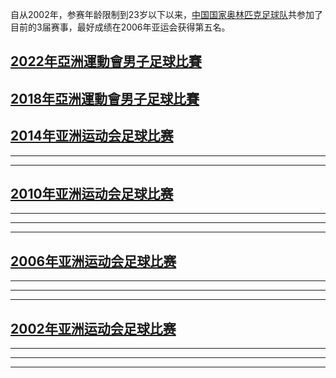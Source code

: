 {{unreferenced|time=2013-12-15T03:55:02+00:00}}
自从2002年，参赛年龄限制到23岁以下以来，[[中国国家奥林匹克足球队|中国国家奥林匹克足球队]]共参加了目前的3届赛事，最好成绩在2006年亚运会获得第五名。

== [[2022年亞洲運動會男子足球比賽|2022年亞洲運動會男子足球比賽]] ==
{{footballbox_collapsible
|date       = {{Start date|2022|||df=y}}
|time       = {{UTZ|TBD|8}}
|team1      = {{fbu-rt|23|CHN}}
|score      = 
|team2      = TBD
|goals1     = 
|goals2     =
|stadium    = [[杭州|杭州]]
|attendance = 
|referee    = 
|report     =
}}
{{footballbox_collapsible
|date       = {{Start date|2022|||df=y}}
|time       = {{UTZ|TBD|8}}
|team1      = {{fbu-rt|23|CHN}}
|score      = 
|team2      = TBD
|goals1     = 
|goals2     =
|stadium    = [[杭州|杭州]]
|attendance = 
|referee    = 
|report     =
}}
{{footballbox_collapsible
|date       = {{Start date|2022|||df=y}}
|time       = {{UTZ|TBD|8}}
|team1      = {{fbu-rt|23|CHN}}
|score      = 
|team2      = TBD
|goals1     = 
|goals2     =
|stadium    = [[杭州|杭州]]
|attendance = 
|referee    = 
|report     =
}}
== [[2018年亞洲運動會男子足球比賽|2018年亞洲運動會男子足球比賽]] ==
{{footballbox_collapsible
|date       = {{Start date|2018|8|14|df=y}}
|time       = {{UTZ|16:00|7}}
|team1      = {{fbu-rt|23|CHN}}
|score      = 6 : 0
|team2      = {{fbu|23|TLS}}
|goals1     = [[张玉宁_(1997年)|张玉宁]] {{goal|4}} <br> [[张源|张源]] {{goal|20}} <br> [[高准翼|高准翼]] {{goal|27||47}} <br> [[韦世豪|韦世豪]] {{goal|33}} <br> [[姚均晟|姚均晟]] {{goal|36}}
|goals2     =
|stadium    =  {{link-en|梭里昂|Soreang}}，{{link-en|西卡勒·哈魯伯體育場|Jalak Harupat Stadium}} 
|attendance = 318
|referee    = {{flagicon|TKM}} [[Çarymyrat_Kurbanow|Çarymyrat Kurbanow]]
|report     =
}}
{{footballbox_collapsible
|date       = {{Start date|2018|8|16|df=y}}
|time       = {{UTZ|19:00|7}}
|team1      = {{fbu-rt|23|SYR}}
|score      = 0 : 3
|team2      = {{fbu|23|CHN}}
|goals1     =
|goals2     = [[韦世豪|韦世豪]] {{goal|40}} <br> [[张玉宁_(1997年)|张玉宁]] {{goal|45+2}} <br> [[陈彬彬|陈彬彬]] {{goal|66}}
|stadium    = {{link-en|梭里昂|Soreang}}，{{link-en|西卡勒·哈魯伯體育場|Jalak Harupat Stadium}} 
|attendance = 292
|referee    = {{flagicon|AUS}} [[Shaun_Evans_(referee)|Shaun Evans]]
|report     =
}}
{{footballbox_collapsible
|date       = {{Start date|2018|8|19|df=y}}
|time       = {{UTZ|19:00|7}}
|team1      = {{fbu-rt|23|UAE}}
|score      = 1 : 2
|team2      = {{fbu|23|CHN}}
| goals1    = [[Mohammed_Khalvan|Khalvan]] {{goal|32}}
| goals2    = [[韋世豪|韋世豪]] {{goal|38}} <br> [[姚均晟|姚均晟]] {{goal|71}}
|stadium    = {{link-en|梭里昂|Soreang}}，{{link-en|西卡勒·哈魯伯體育場|Jalak Harupat Stadium}} 
|attendance =
|referee    = {{flagicon|KGZ}} Timur Faizullin
|report     =
}}
{{footballbox_collapsible
| date       = {{Start date|2018|8|24|df=y}}
| time       = {{UTZ|16:00|7}}
| team1      = {{fbu-rt|23|CHN}}
| score      = 3 : 4
| team2      = {{fbu|23|KSA}}
| goals1     = [[姚均晟|姚均晟]] {{goal|80}} <br> [[黃紫昌|黃紫昌]] {{goal|88}} <br> [[韋世豪|韋世豪]] {{goal|90+5}}
| goals2     = [[Camara|Camara]] {{goal|16||33||60}} <br> [[Alselouli|Alselouli]] {{goal|29}}
| stadium    = [[勿加泗|勿加泗]]，[[愛國者體育場_(印尼)|愛國者體育場]]
| attendance =
| referee    = {{flagicon|KOR}} Kim Dae-yong
|report     =
}}

== [[2014年亚洲运动会足球比赛|2014年亚洲运动会足球比赛]] ==
{{footballbox_collapsible
|date = 2014年9月15日
|time = 17:00 ([[UTC+9|UTC+9]])
|team1 = {{fbu-rt|23|PRK}}
|score = 3 : 0
|team2 = {{fbu|23|CHN}}
|goals1 = [[沈贤镇|沈贤镇]] {{goal|10}} <br> [[徐景进|徐景进]] {{goal|47}} <br> [[李赫哲|李赫哲]] {{goal|57}}
|goals2 = 
|stadium = [[仁川足球竞技场|仁川足球竞技场]], [[仁川|仁川]]
|attendance=
|referee= {{flagicon|QAT}} [[Khamis_Al_Marri|Khamis Al Marri]]
|nobars = 1
}}
----
{{footballbox_collapsible
|date = 2014年9月22日
|time = 20:00 ([[UTC+9|UTC+9]])
|team1 = {{fbu-rt|23|CHN}}
|score = 1 : 0
|team2 = {{fbu|23|PAK}}
|goals1= [[常飞亚|常飞亚]] {{goal|20}}
|goals2= 
|stadium = [[华城体育场|华城体育场]], [[仁川|仁川]]
|attendance=
|referee= {{flagicon|KGZ}} [[Timur_Faizullin|Timur Faizullin]] 
|nobars = 1
}}
----
{{footballbox_collapsible
|date = 2014年9月25日
|time = 20:00 ([[UTC+9|UTC+9]])
|team1 = {{fbu-rt|23|THA}}
|score = 2 : 0
|team2 = {{fbu|23|CHN}}
|goals1= [[阿迪沙·格赖颂|阿迪沙·格赖颂]] {{goal|47||76|}}
|goals2= 
|stadium = [[安山体育场|安山体育场]], [[仁川|仁川]]
|attendance=
|referee= {{flagicon|IRQ}} [[Ali_Sabah_Adday|Ali Sabah Adday]] 
|nobars = 1
}}

== [[2010年亚洲运动会足球比赛|2010年亚洲运动会足球比赛]] ==
{{footballbox_collapsible
|date = 2010年11月8日
|time = 19:00 [[UTC+8|UTC+8]]
|team1 = {{fbu-rt|23|CHN}}
|score = 0 : 3
|team2 = {{fbu|23|JPN}}
|goals1 = 
|goals2 = [[山崎亮平|山崎亮平]] {{goal|11}}<br />[[永井谦佑|永井谦佑]] {{goal|58}}<br />[[铃木大辅|铃木大辅]] {{goal|64}}
|stadium = [[天河体育场|天河体育场]], [[广州|广州]]
|attendance=
|referee= {{flagicon|UZB}} [[Valentin_Kovalenko|Valentin Kovalenko]]
|nobars = 1
}}
----
{{footballbox_collapsible
|date = 2010年11月10日
|time = 19:00 [[UTC+8|UTC+8]]
|team1 = {{fbu-rt|23|CHN}}
|score = 2 : 1
|team2 = {{fbu|23|KGZ}}
|goals1= [[吕文君|吕文君]] {{goal|84}}<br />[[吴曦_(足球运动员)|吴曦]] {{goal|90+4}}
|goals2= [[Pavel_Sidorenko|Sidorenko]] {{goal|5}}
|stadium = [[天河体育场|天河体育场]], [[广州|广州]]
|attendance=
|referee= {{flagicon|KWT}} [[Ali_Shaban|Ali Shaban]]
|nobars = 1
}}
----
{{footballbox_collapsible
|date = 2010年11月13日
|time = 19:00 [[UTC+8|UTC+8]]
|team1 = {{fbu-rt|23|CHN}}
|score = 3 : 0
|team2 = {{fbu|23|MAS}}
|goals1 = [[李建斌|李建斌]] {{goal|61}}<br />[[赵宏略|赵宏略]] {{goal|65}}<br />[[张琳芃|张琳芃]] {{goal|83|pen.}}
|goals2 = 
|stadium = [[天河体育场|天河体育场]], [[广州|广州]]
|attendance=
|referee= {{flagicon|AUS}} [[Ben_Williams_(referee)|Ben Williams]]
|nobars = 1
}}
----
{{footballbox_collapsible
|date = 2010年11月15日
|time = 19:00 [[UTC+8|UTC+8]]
|team1 = {{fbu-rt|23|CHN}}
|score = 0 : 3
|team2 = {{fbu|23|KOR}}
|goals1 = 
|goals2 = [[金正友|金正友]] {{goal|20}}<br />[[朴周永|朴周永]] {{goal|50}}<br />[[曹永哲|曹永哲]] {{goal|58}} 
|stadium = [[天河体育场|天河体育场]], [[广州|广州]]
|attendance=
|referee= {{flagicon|IRN}} [[Saeid_Mozaffarizadeh|Saeid Mozaffarizadeh]]
|nobars = 1
}}

== [[2006年亚洲运动会足球比赛|2006年亚洲运动会足球比赛]] ==
{{footballbox_collapsible
|date = 2006年11月29日
|time = 19:45 [[UTC+3|UTC+3]]
|team1 = {{fbu-rt|23|CHN}}
|score = 1 : 0
|team2 = {{fbu|23|IRQ|2004}}
|goals1 = [[周海滨|周海滨]]{{goal|7}}
|goals2 = 
|stadium = [[大哈马德体育场|大哈马德体育场]], [[多哈|多哈]]
|attendance=
|referee = {{flagicon|QAT}} [[Abdulrahman_Abdou|Abdulrahman Abdou]]
|nobars = 1
}}
----
{{footballbox_collapsible
|date = 2006年12月3日
|time = 17:15 [[UTC+3|UTC+3]]
|team1 = {{fbu-rt|23|MAS}}
|score = 1 : 3
|team2 = {{fbu|23|CHN}}
|goals1=[[Mohammad_Hardi_Jaafar|Jaafar]] {{goal|66}}
|goals2=[[周海滨|周海滨]] {{goal|41}}<br />[[郜林|郜林]] {{goal|52}}<br />[[冯潇霆|冯潇霆]] {{goal|72}}
|stadium = [[大哈马德体育场|大哈马德体育场]], [[多哈|多哈]]
|attendance=
|referee = {{flagicon|KOR}} [[裴在勇|裴在勇]]
|nobars = 1
}}
----
{{footballbox_collapsible
|date = 2006年12月6日
|time = 19:45 [[UTC+3|UTC+3]]
|team1 = {{fbu-rt|23|CHN}}
|score = 2 : 1
|team2 = {{fbu|23|OMA}}
|goals1= [[郜林|郜林]] {{goal|42}}<br />[[郑智|郑智]] {{goal|55|pen.}}
|goals2= [[Ahmed_Hadid|Hadid]] {{goal|29|pen.}}
|stadium = [[卡塔尔竞技体育场|卡塔尔竞技体育场]], [[多哈|多哈]]
|attendance=
|referee = {{flagicon|UZB}} [[Marat_Ismailov_(referee)|Marat Ismailov]]
|nobars = 1
}}
----
{{footballbox_collapsible
|date = 2006年12月9日
|time = 16:00 [[UTC+3|UTC+3]]
|team1={{fbu-rt|23|CHN}}
|score= 2 : 2
|aet=yes
|team2={{fbu|23|IRN}}
|goals1=[[冯潇霆|冯潇霆]] {{goal|51}} <br /> [[周海滨|周海滨]] {{goal|98}}
|goals2=[[Arash_Borhani|Borhani]] {{goal|39}} <br /> [[Jalal_Hosseini|Hosseini]] {{goal|105+1}}
|stadium=[[乌姆阿法伊体育场|乌姆阿法伊体育场]], [[赖扬|赖扬]]
|referee = {{flagicon|JOR}} [[Naser_Al-Ghafary|Naser Al-Ghafary]]
|penaltyscore= 7 : 8
|penalties1=[[郑智|郑智]] {{penmiss}}<br />[[孙祥|孙祥]] {{pengoal}}<br />[[崔鹏|崔鹏]] {{pengoal}}<br />[[周海滨|周海滨]] {{pengoal}}<br />[[赵旭日|赵旭日]] {{pengoal}}<br />[[冯潇霆|冯潇霆]] {{pengoal}}<br />[[蒿俊闵|蒿俊闵]] {{pengoal}}<br />[[刘宇_(足球运动员)|刘宇]] {{pengoal}}<br />[[赵铭_(足球运动员)|赵铭]] {{penmiss}}
|penalties2={{pengoal}} [[Arash_Borhani|Borhani]]<br />{{pengoal}} [[Behshad_Yavarzadeh|Yavarzadeh]]<br />{{penmiss}} [[Maziar_Zare|Zare]]<br />{{pengoal}} [[Jalal_Akbari|Akbari]]<br />{{pengoal}} [[Khosro_Heidari|Heidari]]<br />{{pengoal}} [[Mehrdad_Oladi|Oladi]]<br />{{pengoal}} [[Jalal_Hosseini|Hosseini]]<br />{{pengoal}} [[Pejman_Montazeri|Montazeri]]<br />{{pengoal}} [[Mohsen_Arzani|Arzani]]
|nobars = 1
}}
== [[2002年亚洲运动会足球比赛|2002年亚洲运动会足球比赛]] ==
{{footballbox_collapsible
|date = 2002年9月27日
|time = 
|team1 = {{fbu-rt|23|TKM}}
|score = 0 : 4
|team2 = {{fbu|23|CHN}}
|goals1 = 
|goals2 = [[徐亮|徐亮]]{{goal|13}}<br>[[阎嵩|阎嵩]]{{goal|37}}<br>[[王圣_(足球运动员)|王圣]]{{goal|57}}<br>[[孙祥|孙祥]]{{goal|80}}
|stadium = [[釜山九德运动场|釜山九德运动场]], [[釜山|釜山]]
|attendance=
|referee=
|nobars = 1
}}
----
{{footballbox_collapsible
|date = 2002年9月30日
|time = 
|team1 = {{fbu-rt|23|BAN}}
|score = 0 : 3
|team2 = {{fbu|23|CHN}}
|goals1 = 
|goals2 = [[王新欣|王新欣]]{{goal|35}}<br>[[于涛|于涛]]{{goal|45}}<br>[[高明_(足球运动员)|高明]]{{goal|87}}
|stadium = [[马山综合运动场|马山综合运动场]], [[马山市|马山市]]
|attendance=
|referee=
|nobars = 1
}}
----
{{footballbox_collapsible
|date = 2002年10月3日
|time = 
|team1 = {{fbu-rt|23|CHN}}
|score = 2 : 0
|team2 = {{fbu|23|IND}}
|goals1 = [[于涛|于涛]]{{goal|16||45+1|}}
|goals2 = 
|stadium = [[梁山综合运动场|梁山综合运动场]], [[梁山市|梁山市]]
|attendance=
|referee=
|nobars = 1
}}
----
{{footballbox_collapsible
|date = 2002年10月8日
|time = 
|team1 = {{fbu-rt|23|CHN}}
|score = 0 : 1
|team2 = {{fbu|23|JPN}}
|goals1 = 
|goals2 = [[中山悟志|中山悟志]]{{goal|60}}
|stadium = [[马山综合运动场|马山综合运动场]], [[马山市|马山市]]
|attendance=
|referee=
|nobars = 1
}}